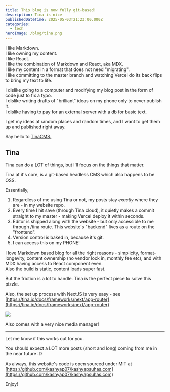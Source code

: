 ```yaml
---
title: This blog is now fully git-based!
description: Tina is nice
publishedDateTime: 2025-05-03T21:23:00.000Z
categories:
  - tech
heroImage: /blog/tina.png
---
```


I like Markdown.\
I like owning my content.\
I like React.\
I like the combination of Markdown and React, aka MDX.\
I like my content in a format that does not need "migrating".\
I like committing to the master branch and watching Vercel do its back flips to bring my text to life.

I dislike going to a computer and modifying my blog post in the form of code just to fix a typo.\
I dislike writing drafts of "brilliant" ideas on my phone only to never publish it.\
I dislike having to pay for an external server with a db for basic text.

I get my ideas at random places and random times, and I want to get them up and published right away.

Say hello to [TinaCMS.](https://tina.io/)

## Tina

Tina can do a LOT of things, but I'll focus on the things that matter.

Tina at it's core, is a git-based headless CMS which also happens to be OSS.

Essentially,

1. Regardless of me using Tina or not, my posts stay _exactly_ where they are - in my website repo.
2. Every time I hit save (through Tina cloud), it quietly makes a commit straight to my master - making Vercel deploy it within seconds.
3. Editor is shipped along with the website - but only accessible to me through /tina route. This website's "backend" lives as a route on the "frontend".
4. Version control is baked in, because it's git.
5. I can access this on my PHONE!

I love Markdown based blog for all the right reasons - simplicity, format-longevity, content ownership (no vendor lock in, monthly fee etc), and with MDX having access to React component even. \
Also the build is static, content loads super fast.

But the friction is a lot to handle. Tina is the perfect piece to solve this pizzle.

Also, the set up process with NextJS is very easy - see [https://tina.io/docs/frameworks/next/app-router](https://tina.io/docs/frameworks/next/app-router)

![](/blog/tina.png)

Also comes with a very nice media manager!

---

Let me know if this works out for you.

You should expect a LOT more posts (short and long) coming from me in the near future \:D

As always, this website's code is open sourced under MIT at [https://github.com/kashyap07/kashyapsuhas.com](https://github.com/kashyap07/kashyapsuhas.com)

Enjoy!
